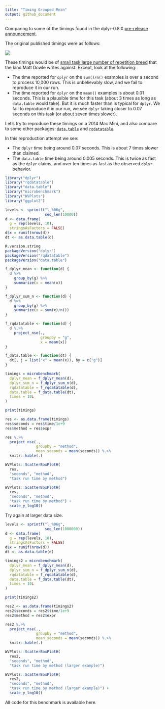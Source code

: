 ```yaml
---
title: "Timing Grouped Mean"
output: github_document
---
```


Comparing to some of the timings found in the dplyr-0.8.0 [pre-release announcement](https://www.tidyverse.org/articles/2018/12/dplyr-0-8-0-release-candidate/).



The original published timings were as follows:

[![](timings_summarise_mean_dplyr-0-8-0.jpg)](https://www.tidyverse.org/articles/2018/12/dplyr-0-8-0-release-candidate/)

These timings would be of [small task large number of repetition breed](https://cran.r-project.org/web/packages/data.table/vignettes/datatable-benchmarking.html#avoid-microbenchmark...-times100) that the kind Matt Dowle writes against.  Except, look at the following:

  * The time reported for `dplyr` on the `sum()/n()` examples is over a second to process 10,000 rows.  This is unbelievably slow, and we fail to reproduce it in our run.
  * The time reported for `dplyr` on the `mean()` examples is about 0.01 seconds.  This is a plausible time for this task (about 3 times as long as `data.table` would take). But it is much faster than is typical for `dplyr`.  We fail to reproduce it in our run, we see `dplyr` taking closer to 0.07 seconds on this task (or about seven times slower).

Let's try to reproduce these timings on a 2014 Mac Mini, and also compare to some other packages: [`data.table`](https://CRAN.R-project.org/package=data.table) and [`rqdatatable`](https://CRAN.R-project.org/package=rqdatatable).

In this reproduction attempt we see:

  * The `dplyr` time being around 0.07 seconds.  This is about 7 times slower than claimed.
  * The `data.table` time being around 0.005 seconds.  This is twice as fast as the `dplyr` claims, and over ten times as fast as the observed `dplyr` behavior.


```r
library("dplyr")
library("rqdatatable")
library("data.table")
library("microbenchmark")
library("WVPlots")
library("ggplot2")
```

```r
levels <- sprintf("l_%06g", 
                  seq_len(10000))
d <- data.frame(
  g = rep(levels, 10),
  stringsAsFactors = FALSE)
d$x = runif(nrow(d))
dt <- as.data.table(d)
```

```r
R.version.string
packageVersion("dplyr")
packageVersion("rqdatatable")
packageVersion("data.table")
```


```r
f_dplyr_mean <- function(d) {
  d %>% 
    group_by(g) %>%
    summarize(x = mean(x))
}

f_dplyr_sum_n <- function(d) {
  d %>% 
    group_by(g) %>%
    summarize(x = sum(x)/n())
}

f_rqdatatable <- function(d) {
  d %.>%
    project_nse(., 
                groupby = "g", 
                x = mean(x))
}

f_data.table <- function(dt) {
  dt[, j = list("x" = mean(x)), by = c("g")]
}
```

```r
timings = microbenchmark(
  dplyr_mean = f_dplyr_mean(d),
  dplyr_sum_n = f_dplyr_sum_n(d),
  rqdatatable = f_rqdatatable(d),
  data.table = f_data.table(dt),
  times = 10L
)
```


```r
print(timings)

res <- as.data.frame(timings)
res$seconds = res$time/1e+9
res$method = res$expr

res %.>%
  project_nse(.,
              groupby = "method",
              mean_seconds = mean(seconds)) %.>%
  knitr::kable(.)

WVPlots::ScatterBoxPlotH(
  res, 
  "seconds", "method", 
  "task run time by method")

WVPlots::ScatterBoxPlotH(
  res,  
  "seconds", "method", 
  "task run time by method") + 
  scale_y_log10()
```


Try again at larger data size.


```r
levels <- sprintf("l_%06g", 
                  seq_len(1000000))
d <- data.frame(
  g = rep(levels, 10),
  stringsAsFactors = FALSE)
d$x = runif(nrow(d))
dt <- as.data.table(d)
```

```r
timings2 = microbenchmark(
  dplyr_mean = f_dplyr_mean(d),
  dplyr_sum_n = f_dplyr_sum_n(d),
  rqdatatable = f_rqdatatable(d),
  data.table = f_data.table(dt),
  times = 10L
)
```


```r
print(timings2)

res2 <- as.data.frame(timings2)
res2$seconds = res2$time/1e+9
res2$method = res2$expr

res2 %.>%
  project_nse(.,
              groupby = "method",
              mean_seconds = mean(seconds)) %.>%
  knitr::kable(.)

WVPlots::ScatterBoxPlotH(
  res2, 
  "seconds", "method", 
  "task run time by method (larger example)")

WVPlots::ScatterBoxPlotH(
  res2,  
  "seconds", "method", 
  "task run time by method (larger example)") + 
  scale_y_log10()
```

All code for this benchmark is available here.
